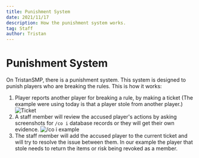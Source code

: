 ```yaml
---
title: Punishment System
date: 2021/11/17
description: How the punishment system works.
tag: Staff
author: Tristan
---
```


# Punishment System

On TristanSMP, there is a punishment system. This system is designed to punish players who are breaking the rules.
This is how it works:

1. Player reports another player for breaking a rule, by making a ticket (The example were using today is that a player stole from another player.)
   ![Ticket](/images/report.gif)
2. A staff member will review the accused player's actions by asking screenshots for `/co i` database records or they will get their own evidence.
   ![/co i example](/images/coi.png)
3. The staff member will add the accused player to the current ticket and will try to resolve the issue between them.
   In our example the player that stole needs to return the items or risk being revoked as a member.

